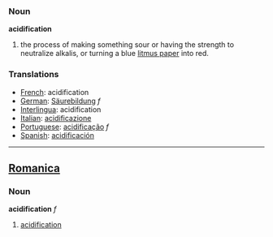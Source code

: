 === Noun ===
'''acidification'''

# the process of making something sour or having the strength to neutralize alkalis, or turning a blue [[litmus paper]] into red.

=== Translations ===
* [[French]]: acidification
* [[German]]: [[Säurebildung]] ''f''
* [[Interlingua]]: acidification
* [[Italian]]: [[acidificazione]]
* [[Portuguese]]: [[acidificação]] ''f''
* [[Spanish]]: [[acidificación]]
----

==[[Romanica]]==
===Noun===
<b>acidification</b> ''f''
#[[acidification]]